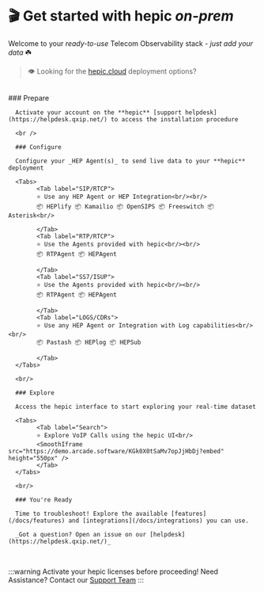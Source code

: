 

# 🎬 Get started with **hepic** _on-prem_

Welcome to your _ready-to-use_ Telecom Observability stack - _just add your data_ ☘️

> 👁️ Looking for the [hepic.cloud](/docs) deployment options?

<br/>

<Steps>
      ### Prepare

      Activate your account on the **hepic** [support helpdesk](https://helpdesk.qxip.net/) to access the installation procedure

      <br />

      ### Configure

      Configure your _HEP Agent(s)_ to send live data to your **hepic** deployment

      <Tabs>
            <Tab label="SIP/RTCP">
            ⭐ Use any HEP Agent or HEP Integration<br/><br/>
            📦 HEPlify 📦 Kamailio 📦 OpenSIPS 📦 Freeswitch 📦 Asterisk<br/>
            
            </Tab>
            <Tab label="RTP/RTCP">
            ⭐ Use the Agents provided with hepic<br/><br/>
            📦 RTPAgent 📦 HEPAgent

            </Tab>
            <Tab label="SS7/ISUP">
            ⭐ Use the Agents provided with hepic<br/><br/>
            📦 RTPAgent 📦 HEPAgent

            </Tab>
            <Tab label="LOGS/CDRs">
            ⭐ Use any HEP Agent or Integration with Log capabilities<br/><br/>
            📦 Pastash 📦 HEPlog 📦 HEPSub
            
            </Tab>
      </Tabs>

      <br/>

      ### Explore

      Access the hepic interface to start exploring your real-time dataset

      <Tabs>
            <Tab label="Search">
            ⭐ Explore VoIP Calls using the hepic UI<br/>
            <SmoothIframe src="https://demo.arcade.software/KGk0X0tSaMv7opJjHbDj?embed" height="550px" />
            </Tab>
      </Tabs>

      <br/>

      ### You're Ready

      Time to troubleshoot! Explore the available [features](/docs/features) and [integrations](/docs/integrations) you can use. 

      _Got a question? Open an issue on our [helpdesk](https://helpdesk.qxip.net/)_

</Steps>

<br/>

:::warning Activate your hepic licenses before proceeding!
Need Assistance? Contact our [Support Team](https://helpdesk.qxip.net/)
:::

